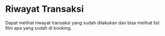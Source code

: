 # Riwayat Transaksi 

Dapat melihat riwayat transaksi yang sudah dilakukan dan bisa melihat list film apa yang sudah di booking.